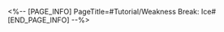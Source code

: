 <%-- [PAGE_INFO]
PageTitle=#Tutorial/Weakness Break: Ice#
[END_PAGE_INFO] --%>
{{Tutorial
|sort      = 220201
|title     = Weakness Break: Ice
|subtitle  = 
|type      = Battle
|about     = 
|image1    = Tutorial Weakness Break Ice 1.png{{subst:void|<!--$UPLOAD:<<SpriteOutput/TutorialPic/TutorialPage_220201.png>-<Tutorial Weakness Break Ice 1.png>>}}
|text1     = Using {{Color|h|nobold=1|Ice}} attacks to trigger Weakness Break will immediately deal {{Color|h|nobold=1|Ice Break DMG}} and apply the {{Color|h|nobold=1|Freeze}} effect. Freeze will cause enemies to be unable to take action and take Additional Ice DMG {{Color|h|nobold=1|at the start of their turn}}. After {{Color|h|nobold=1|Freeze}} is dispelled, Weakness Break will continue until the start of their next action.
}}